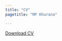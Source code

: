```yaml
---
title: "CV"
pagetitle: "MP Khurana"

---
```


<a href="CV.pdf#" class="download" title="Download CV as PDF">Download CV</a>			
